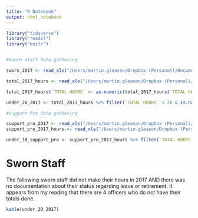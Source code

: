 ```yaml
---
title: "R Notebook"
output: html_notebook
---
```

```r
library("tidyverse")
library("readxl")
library("knitr")


#sworn staff data gathering

sworn_2017 <- read_xls("/Users/martin.gleason/Dropbox (Personal)/Documents/Training/Database/Copy of Updated 2017 Training Database.xls", sheet = 2)

total_2017_hours <- read_xls("/Users/martin.gleason/Dropbox (Personal)/Documents/Training/Database/Copy of Updated 2017 Training Database.xls", sheet = 3)

total_2017_hours$`TOTAL HOURS` <- as.numeric(total_2017_hours$`TOTAL HOURS`)

under_20_2017 <- total_2017_hours %>% filter(`TOTAL HOURS` < 20 & is.na(`LEAVE START`))

#support Pro data gathering

support_pro_2017 <- read_xls("/Users/martin.gleason/Dropbox (Personal)/Documents/Training/Database/Updated Support Staff 2017.xls", sheet = 1)
support_pro_2017_hours <- read_xls("/Users/martin.gleason/Dropbox (Personal)/Documents/Training/Database/Updated Support Staff 2017.xls", sheet = 2)

under_10_support_pro <- support_pro_2017_hours %>% filter(`TOTAL HOURS` < 10)

```

# Sworn Staff

The following sworn staff did not make their hours in 2017 AND there was no documentation about their status regarding leave or retirement. It appears from my reading that there are 4 officers who do not have their totals done.
```r
kable(under_20_2017)
```


